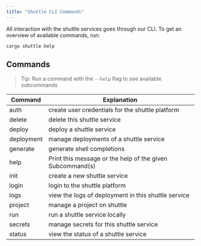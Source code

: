 ```yaml
---
title: "Shuttle CLI Commands"
---
```


All interaction with the shuttle services goes through our CLI.
To get an overview of available commands, run:

```
cargo shuttle help
```

## Commands
> Tip: Run a command with the `--help` flag to see available subcommands

| Command    |                      Explanation                          |
|----------  |--------------                                             |
| auth       |  create user credentials for the shuttle platform         |
| delete     |  delete this shuttle service                              |
| deploy     |  deploy a shuttle service                                 |
| deployment |  manage deployments of a shuttle service                  |
| generate   |  generate shell completions                               |
| help       |  Print this message or the help of the given Subcommand(s)|
| init       |  create a new shuttle service                             |
| login      |  login to the shuttle platform                            |
| logs       |  view the logs of deployment in this shuttle service      |
| project    |  manage a project on shuttle                              |
| run        |  run a shuttle service locally                            |
| secrets    |  manage secrets for this shuttle service                  |
| status     |  view the status of a shuttle service                     |
